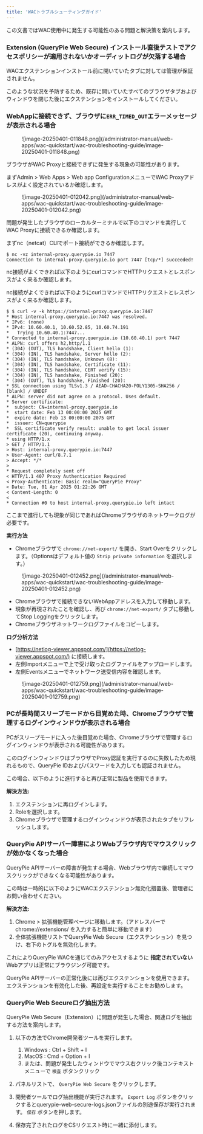 ```yaml
---
title: 'WACトラブルシューティングガイド'
---
```


この文書ではWAC使用中に発生する可能性のある問題と解決策を案内します。

### Extension (QueryPie Web Secure) インストール直後テストでアクセスポリシーが適用されないかオーディットログが欠落する場合

WACエクステンションインストール前に開いていたタブに対しては管理が保証されません。

このような状況を予防するため、既存に開いていたすべてのブラウザタブおよびウィンドウを閉じた後にエクステンションをインストールしてください。


### WebAppに接続できず、ブラウザに`ERR_TIMED_OUT`エラーメッセージが表示される場合

<figure data-layout="center" data-align="center">
![image-20250401-011848.png](/administrator-manual/web-apps/wac-quickstart/wac-troubleshooting-guide/image-20250401-011848.png)
</figure>

ブラウザがWAC Proxyと接続できずに発生する現象の可能性があります。

まずAdmin &gt; Web Apps &gt; Web app ConfigurationメニューでWAC Proxyアドレスがよく設定されているか確認します。

<figure data-layout="center" data-align="center">
![image-20250401-012042.png](/administrator-manual/web-apps/wac-quickstart/wac-troubleshooting-guide/image-20250401-012042.png)
</figure>

問題が発生したブラウザのローカルターミナルで以下のコマンドを実行してWAC Proxyに接続できるか確認します。

まずnc（netcat）CLIでポート接続ができるか確認します。
```
$ nc -vz internal-proxy.querypie.io 7447
Connection to internal-proxy.querypie.io port 7447 [tcp/*] succeeded!
```

nc接続がよくできれば以下のようにcurlコマンドでHTTPリクエストとレスポンスがよく来るか確認します。

nc接続がよくできれば以下のようにcurlコマンドでHTTPリクエストとレスポンスがよく来るか確認します。
```
$ $ curl -v -k https://internal-proxy.querypie.io:7447
* Host internal-proxy.querypie.io:7447 was resolved.
* IPv6: (none)
* IPv4: 10.60.40.1, 10.60.52.85, 10.60.74.191
*   Trying 10.60.40.1:7447...
* Connected to internal-proxy.querypie.io (10.60.40.1) port 7447
* ALPN: curl offers h2,http/1.1
* (304) (OUT), TLS handshake, Client hello (1):
* (304) (IN), TLS handshake, Server hello (2):
* (304) (IN), TLS handshake, Unknown (8):
* (304) (IN), TLS handshake, Certificate (11):
* (304) (IN), TLS handshake, CERT verify (15):
* (304) (IN), TLS handshake, Finished (20):
* (304) (OUT), TLS handshake, Finished (20):
* SSL connection using TLSv1.3 / AEAD-CHACHA20-POLY1305-SHA256 / [blank] / UNDEF
* ALPN: server did not agree on a protocol. Uses default.
* Server certificate:
*  subject: CN=internal-proxy.querypie.io
*  start date: Feb 13 00:00:00 2025 GMT
*  expire date: Feb 13 00:00:00 2075 GMT
*  issuer: CN=querypie
*  SSL certificate verify result: unable to get local issuer certificate (20), continuing anyway.
* using HTTP/1.x
> GET / HTTP/1.1
> Host: internal-proxy.querypie.io:7447
> User-Agent: curl/8.7.1
> Accept: */*
>
* Request completely sent off
< HTTP/1.1 407 Proxy Authentication Required
< Proxy-Authenticate: Basic realm="QueryPie Proxy"
< Date: Tue, 01 Apr 2025 01:22:26 GMT
< Content-Length: 0
<
* Connection #0 to host internal-proxy.querypie.io left intact
```

ここまで進行しても現象が同じであればChromeブラウザのネットワークログが必要です。

**実行方法**

* Chromeブラウザで `chrome://net-export/` を開き、Start Overをクリックします。（Optionsはデフォルト値の `Strip private information` を選択します。）

<figure data-layout="center" data-align="center">
![image-20250401-012452.png](/administrator-manual/web-apps/wac-quickstart/wac-troubleshooting-guide/image-20250401-012452.png)
</figure>

* Chromeブラウザで接続できないWebAppアドレスを入力して移動します。
* 現象が再現されたことを確認し、再び `chrome://net-export/` タブに移動してStop Loggingをクリックします。
* Chromeブラウザネットワークログファイルをコピーします。

**ログ分析方法**

* [https://netlog-viewer.appspot.com/](https://netlog-viewer.appspot.com/) に接続します。
* 左側Importメニューで上で受け取ったログファイルをアップロードします。
* 左側Eventsメニューでネットワーク送受信内容を確認します。

<figure data-layout="center" data-align="center">
![image-20250401-012759.png](/administrator-manual/web-apps/wac-quickstart/wac-troubleshooting-guide/image-20250401-012759.png)
</figure>


### PCが長時間スリープモードから目覚めた時、Chromeブラウザで管理するログインウィンドウが表示される場合

PCがスリープモードに入った後目覚めた場合、Chromeブラウザで管理するログインウィンドウが表示される可能性があります。

このログインウィンドウはブラウザでProxy認証を実行するのに失敗したため現れるもので、QueryPie IDおよびパスワードを入力しても認証されません。

この場合、以下のように進行すると再び正常に製品を使用できます。

**解決方法:**

1. エクステンションに再ログインします。
2. Roleを選択します。
3. Chromeブラウザで管理するログインウィンドウが表示されたタブをリフレッシュします。


### QueryPie APIサーバー障害によりWebブラウザ内でマウスクリックが効かなくなった場合

QueryPie APIサーバーの障害が発生する場合、Webブラウザ内で継続してマウスクリックができなくなる可能性があります。

この時は一時的に以下のようにWACエクステンション無効化措置後、管理者にお問い合わせください。

**解決方法:**

1. Chrome &gt; 拡張機能管理ページに移動します。（アドレスバーでchrome://extensions/ を入力すると簡単に移動できます）
2. 全体拡張機能リストでQueryPie Web Secure（エクステンション）を見つけ、右下のトグルを無効化します。

これによりQueryPie WACを通じてのみアクセスするように  **指定されていない**  Webアプリは正常にブラウジング可能です。

QueryPie APIサーバーの正常化後には再びエクステンションを使用できます。エクステンションを有効化した後、再設定を実行することをお勧めします。


### QueryPie Web Secureログ抽出方法

QueryPie Web Secure（Extension）に問題が発生した場合、関連ログを抽出する方法を案内します。

1. 以下の方法でChrome開発者ツールを実行します。
    1. Windows : Ctrl + Shift + I
    2. MacOS : Cmd + Option + I
    3. または、問題が発生したウィンドウでマウス右クリック後コンテキストメニューで `検査` ボタンクリック

1. パネルリストで、 `QueryPie Web Secure` をクリックします。
2. 開発者ツールでログ抽出機能が実行されます。 `Export Log` ボタンをクリックするとquerypie-web-secure-logs.jsonファイルの別途保存が実行されます。 `保存` ボタンを押します。
3. 保存完了されたログをCSリクエスト時に一緒に添付します。
